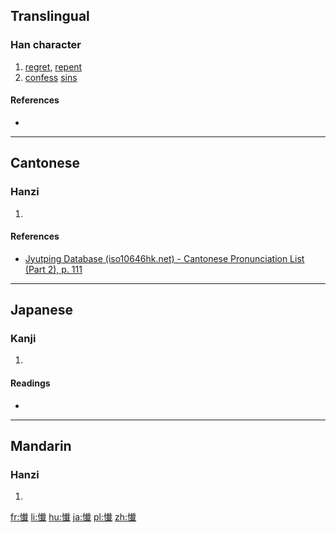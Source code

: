{{also|懺}}
==Translingual==

===Han character===
{{Han char|rn=61|rad=心|as=15|sn=18|four=|canj=PJIM|ids=⿰忄韯}}

# [[regret]], [[repent]]
# [[confess]] [[sin]]s

====References====
* {{Han ref|kx=0407.551|hdz=42366.140|uh=61F4|ud=25076}}

----

==Cantonese==

===Hanzi===
{{yue-hanzi|jyut=[[caam3]]|y=chaam3}}

# {{defn|lang=yue|sort=心15}}

====References====
*[http://www.iso10646hk.net/jp/document/download.jsp Jyutping Database (iso10646hk.net) - Cantonese Pronunciation List (Part 2), p. 111]

----

==Japanese==

===Kanji===
{{ja-kanji|grade=|rs=心15}}

# {{defn|lang=ja|sort=心15}}

====Readings====
* {{ja-readings|on=[[ざん]] (zan), [[さん]] (san)|kun=[[くいる]] (kuiru)}}

----

==Mandarin==

===Hanzi===
{{cmn-hanzi|pin=[[chàn]] ([[chan4]])|wg=ch'an<sup>4</sup>}}

# {{defn|lang=cmn|sort=心15}}

[[fr:懴]]
[[li:懴]]
[[hu:懴]]
[[ja:懴]]
[[pl:懴]]
[[zh:懴]]